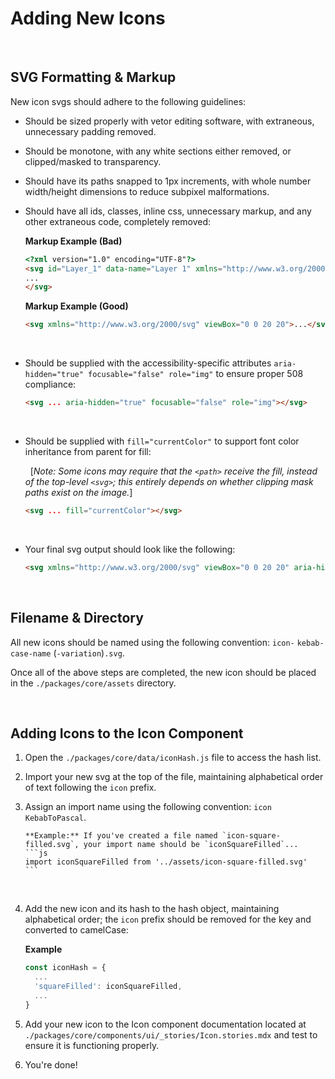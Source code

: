 
<Meta title='Guides/New Icons' />

# Adding New Icons

<br />

## SVG Formatting & Markup

New icon svgs should adhere to the following guidelines:

- Should be sized properly with vetor editing software, with extraneous, unnecessary padding removed.
- Should be monotone, with any white sections either removed, or clipped/masked to transparency.
- Should have its paths snapped to 1px increments, with whole number width/height dimensions to reduce subpixel malformations.
- Should have all ids, classes, inline css, unnecessary markup, and any other extraneous code, completely removed:

  **Markup Example (Bad)**

  ```html
  <?xml version="1.0" encoding="UTF-8"?>
  <svg id="Layer_1" data-name="Layer 1" xmlns="http://www.w3.org/2000/svg" xmlns:xlink="http://www.w3.org/1999/xlink" <style>.cls-1{fill:none;}</style> viewBox="0 0 20.556 20.566">
  ...
  </svg>
  ```

  **Markup Example (Good)**

  ```html
  <svg xmlns="http://www.w3.org/2000/svg" viewBox="0 0 20 20">...</svg>
  ```

  &nbsp;

- Should be supplied with the accessibility-specific attributes `aria-hidden="true" focusable="false" role="img"` to ensure proper 508 compliance:

  ```html
  <svg ... aria-hidden="true" focusable="false" role="img"></svg>
  ```

  &nbsp;

- Should be supplied with `fill="currentColor"` to support font color inheritance from parent for fill:

  &nbsp;
  [*Note: Some icons may require that the `<path>` receive the fill, instead of the top-level `<svg>`; this entirely depends on whether clipping mask paths exist on the image.*]

  ```html
  <svg ... fill="currentColor"></svg>
  ```

  &nbsp;

- Your final svg output should look like the following:

  ```html
  <svg xmlns="http://www.w3.org/2000/svg" viewBox="0 0 20 20" aria-hidden="true" focusable="false" role="img" fill="currentColor">...</svg>
  ```

  <br />

## Filename & Directory

All new icons should be named using the following convention: `icon-` `kebab-case-name` (`-variation`)`.svg`.

Once all of the above steps are completed, the new icon should be placed in the `./packages/core/assets` directory.

<br />

## Adding Icons to the Icon Component

1.  Open the `./packages/core/data/iconHash.js` file to access the hash list.

2.  Import your new svg at the top of the file, maintaining alphabetical order of text following the `icon` prefix.

3.  Assign an import name using the following convention: `icon` `KebabToPascal`.

        **Example:** If you've created a file named `icon-square-filled.svg`, your import name should be `iconSquareFilled`...
        ```js
        import iconSquareFilled from '../assets/icon-square-filled.svg'
        ```

    &nbsp;

4.  Add the new icon and its hash to the hash object, maintaining alphabetical order; the `icon` prefix should be removed for the key and converted to camelCase:

    **Example**

    ```js
    const iconHash = {
      ...
      'squareFilled': iconSquareFilled,
      ...
    }
    ```

5.  Add your new icon to the Icon component documentation located at `./packages/core/components/ui/_stories/Icon.stories.mdx` and test to ensure it is functioning properly.
6.  You're done!
